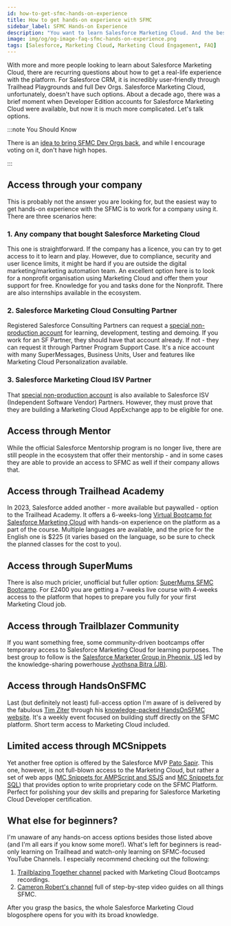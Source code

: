 ```yaml
---
id: how-to-get-sfmc-hands-on-experience
title: How to get hands-on experience with SFMC
sidebar_label: SFMC Hands-on Experience
description: "You want to learn Salesforce Marketing Cloud. And the best way to learn is to get your hands dirty. So, how can you get access to the SFMC playground?"
image: img/og/og-image-faq-sfmc-hands-on-experience.png
tags: [Salesforce, Marketing Cloud, Marketing Cloud Engagement, FAQ]
---
```



<LeadText content="You want to learn Salesforce Marketing Cloud. And the best way to learn is to get your hands dirty. So, how can you get access to the SFMC playground?" />

With more and more people looking to learn about Salesforce Marketing Cloud, there are recurring questions about how to get a real-life experience with the platform. For Salesforce CRM, it is incredibly user-friendly through Trailhead Playgrounds and full Dev Orgs. Salesforce Marketing Cloud, unfortunately, doesn't have such options. About a decade ago, there was a brief moment when Developer Edition accounts for Salesforce Marketing Cloud were available, but now it is much more complicated. Let's talk options.

:::note You Should Know

There is an [idea to bring SFMC Dev Orgs back](https://ideas.salesforce.com/s/idea/a0B8W00000GdgUZUAZ/dev-org-for-salesforce-marketing-cloud), and while I encourage voting on it, don't have high hopes.

:::

## Access through your company

This is probably not the answer you are looking for, but the easiest way to get hands-on experience with the SFMC is to work for a company using it. There are three scenarios here:

### 1. Any company that bought Salesforce Marketing Cloud

This one is straightforward. If the company has a licence, you can try to get access to it to learn and play. However, due to compliance, security and user licence limits, it might be hard if you are outside the digital marketing/marketing automation team. An excellent option here is to look for a nonprofit organisation using Marketing Cloud and offer them your support for free. Knowledge for you and tasks done for the Nonprofit. There are also internships available in the ecosystem.

### 2. Salesforce Marketing Cloud Consulting Partner

Registered Salesforce Consulting Partners can request a [special non-production account](https://help.salesforce.com/s/articleView?id=000390865&type=1) for learning, development, testing and demoing. If you work for an SF Partner, they should have that account already. If not - they can request it through Partner Program Support Case. It's a nice account with many SuperMessages, Business Units, User and features like Marketing Cloud Personalization available.

### 3. Salesforce Marketing Cloud ISV Partner

That [special non-production account](https://help.salesforce.com/s/articleView?id=000390865&type=1) is also available to Salesforce ISV (Independent Software Vendor) Partners. However, they must prove that they are building a Marketing Cloud AppExchange app to be eligible for one.

## Access through Mentor

While the official Salesforce Mentorship program is no longer live, there are still people in the ecosystem that offer their mentorship - and in some cases they are able to provide an access to SFMC as well if their company allows that.

## Access through Trailhead Academy

In 2023, Salesforce added another - more available but paywalled - option to the Trailhead Academy. It offers a 6-weeks-long [Virtual Bootcamp for Salesforce Marketing Cloud](https://trailheadacademy.salesforce.com/classes/tvb301-trailblazer-virtual-bootcamp-for-new-marketers) with hands-on experience on the platform as a part of the course. Multiple languages are available, and the price for the English one is $225 (it varies based on the language, so be sure to check the planned classes for the cost to you).

## Access through SuperMums

There is also much pricier, unofficial but fuller option: [SuperMums SFMC Bootcamp](https://supermums.org/training/salesforce-marketing-cloud-course/). For £2400 you are getting a 7-weeks live course with 4-weeks access to the platform that hopes to prepare you fully for your first Marketing Cloud job.

## Access through Trailblazer Community

If you want something free, some community-driven bootcamps offer temporary access to Salesforce Marketing Cloud for learning purposes. The best group to follow is the [Salesforce Marketer Group in Pheonix, US](https://trailblazercommunitygroups.com/salesforce-marketer-group-marketing-cloud-phoenix-united-states/) led by the knowledge-sharing powerhouse [Jyothsna Bitra (JB)](https://www.linkedin.com/in/jyothsna-bitra).

## Access through HandsOnSFMC

Last (but definitely not least) full-access option I'm aware of is delivered by the fabulous [Tim Ziter](https://www.linkedin.com/in/tim-ziter-92589bb) through his [knowledge-packed HandsOnSFMC website](https://handsonsfmc.com/contact/). It's a weekly event focused on building stuff directly on the SFMC platform. Short term access to Marketing Cloud included.

## Limited access through MCSnippets

Yet another free option is offered by the Salesforce MVP [Pato Sapir](https://www.linkedin.com/in/patosapir). This one, however, is not full-blown access to the Marketing Cloud, but rather a set of web apps ([MC Snippets for AMPScript and SSJS](https://mcsnippets.herokuapp.com) and [MC Snippets for SQL](https://mcsnippets.herokuapp.com/sql)) that provides option to write proprietary code on the SFMC Platform. Perfect for polishing your dev skills and preparing for Salesforce Marketing Cloud Developer certification.

## What else for beginners?

I'm unaware of any hands-on access options besides those listed above (and I'm all ears if you know some more!). What's left for beginners is read-only learning on Trailhead and watch-only learning on SFMC-focused YouTube Channels. I especially recommend checking out the following:

1. [Trailblazing Together channel](https://www.youtube.com/@MCLearningCamp) packed with Marketing Cloud Bootcamps recordings.
2. [Cameron Robert's channel](https://www.youtube.com/@CameronRobert) full of step-by-step video guides on all things SFMC.

After you grasp the basics, the whole Salesforce Marketing Cloud blogosphere opens for you with its broad knowledge.